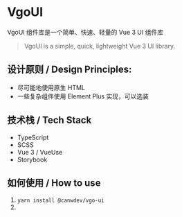 # VgoUI

VgoUI 组件库是一个简单、快速、轻量的 Vue 3 UI 组件库

> VgoUI is a simple, quick, lightweight Vue 3 UI library.


## 设计原则 / Design Principles:

- 尽可能地使用原生 HTML
- 一些复杂组件使用 Element Plus 实现，可以选装

## 技术栈 / Tech Stack

- TypeScript
- SCSS
- Vue 3 / VueUse
- Storybook

## 如何使用 / How to use

1. `yarn install @canwdev/vgo-ui`
2.